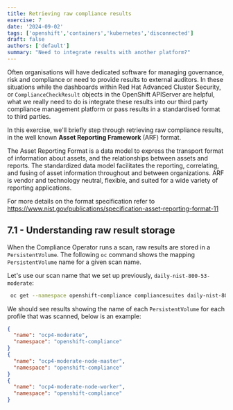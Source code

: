```yaml
---
title: Retrieving raw compliance results
exercise: 7
date: '2024-09-02'
tags: ['openshift','containers','kubernetes','disconnected']
draft: false
authors: ['default']
summary: "Need to integrate results with another platform?"
---
```


Often organisations will have dedicated software for managing governance, risk and compliance or need to provide results to external auditors. In these situations while the dashboards within Red Hat Advanced Cluster Security, or `ComplianceCheckResult` objects in the OpenShift APIServer are helpful, what we really need to do is integrate these results into our third party compliance management platform or pass results in a standardised format to third parties.

In this exercise, we'll briefly step through retrieving raw compliance results, in the well known **Asset Reporting Framework** (ARF) format.

The Asset Reporting Format is a data model to express the transport format of information about assets, and the relationships between assets and reports. The standardized data model facilitates the reporting, correlating, and fusing of asset information throughout and between organizations. ARF is vendor and technology neutral, flexible, and suited for a wide variety of reporting applications.

For more details on the format specification refer to https://www.nist.gov/publications/specification-asset-reporting-format-11


## 7.1 - Understanding raw result storage

When the Compliance Operator runs a scan, raw results are stored in a `PersistentVolume`. The following `oc` command shows the mapping `PersistentVolume` name for a given scan name.

Let's use our scan name that we set up previously, `daily-nist-800-53-moderate`:

```bash
 oc get --namespace openshift-compliance compliancesuites daily-nist-800-53-moderate --output json | jq '.status.scanStatuses[].resultsStorage'
```

We should see results showing the name of each `PersistentVolume` for each profile that was scanned, below is an example:

```json
{
  "name": "ocp4-moderate",
  "namespace": "openshift-compliance"
}
{
  "name": "ocp4-moderate-node-master",
  "namespace": "openshift-compliance"
}
{
  "name": "ocp4-moderate-node-worker",
  "namespace": "openshift-compliance"
}
```
